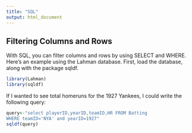 ```yaml
---
title: "SQL"
output: html_document
---
```


## Filtering Columns and Rows

With SQL, you can filter columns and rows by using SELECT and WHERE. Here's an example using the Lahman database. First, load the database, along with the package sqldf.

```r
library(Lahman)
library(sqldf)
```

If I wanted to see total homeruns for the 1927 Yankees, I could write the following query:

```r
query<-"select playerID,yearID,teamID,HR FROM Batting
WHERE teamID='NYA' and yearID=1927"
sqldf(query)

```


